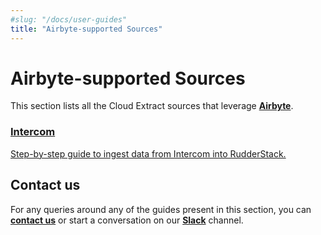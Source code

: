 ```yaml
---
#slug: "/docs/user-guides"
title: "Airbyte-supported Sources"
---
```


# Airbyte-supported Sources

This section lists all the Cloud Extract sources that leverage [**Airbyte**](https://airbyte.io/).

<div class="pageRefWrapper">
    <a href="https://rudderstack.com/docs/cloud-extract-sources/airbyte-sources/">
        <div class="pageRefBlock">
            <h3>Intercom</h3>
            <p>Step-by-step guide to ingest data from Intercom into RudderStack.</p>
        </div>
    </a>
</div>

## Contact us

For any queries around any of the guides present in this section, you can [**contact us**](mailto:%20docs@rudderstack.com) or start a conversation on our [**Slack**](https://rudderstack.com/join-rudderstack-slack-community) channel.

